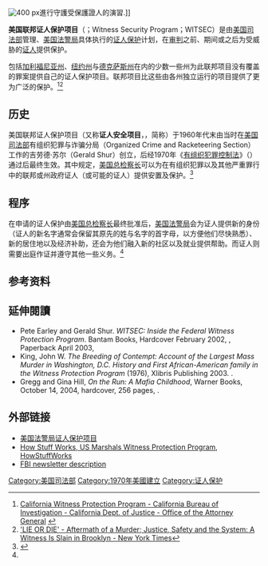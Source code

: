[[File:A_protected_witness_guarded_by_U.S._Marshals.jpg|400 px]]進行守護受保護證人的演習.]]

'''美国联邦证人保护项目'''（{{lang-en|United States Federal Witness Protection Program}}；Witness Security Program；WITSEC）是由[[美国司法部|美国司法部]]管理、[[美国法警局|美国法警局]]具体执行的[[证人保护|证人保护]]计划，在[[审判|审判]]之前、期间或之后为受威胁的[[证人|证人]]提供保护。

包括[[加利福尼亚州|加利福尼亚州]]、[[纽约州|纽约州]]与[[德克萨斯州|德克萨斯州]]在内的少数一些州为此联邦项目没有覆盖的罪案提供自己的证人保护项目。联邦项目比这些由各州独立运行的项目提供了更为广泛的保护。<ref>[http://caag.state.ca.us/cbi/content/protection.htm California Witness Protection Program - California Bureau of Investigation - California Dept. of Justice - Office of the Attorney General<!-- Bot generated title -->] {{webarchive|url=https://web.archive.org/web/20080220095802/http://caag.state.ca.us/cbi/content/protection.htm |date=2008-02-20 }}</ref><ref>[https://www.nytimes.com/2003/07/06/nyregion/lie-die-aftermath-murder-justice-safety-system-witness-slain-brooklyn.html 'LIE OR DIE' - Aftermath of a Murder; Justice, Safety and the System: A Witness Is Slain in Brooklyn - New York Times<!-- Bot generated title -->]</ref>

== 历史 ==
美国联邦证人保护项目（又称'''证人安全项目'''，{{lang-en|Witness Security Program}}，简称{{lang|en|WITSEC}}）于1960年代末由当时在[[美国司法部|美国司法部]]有组织犯罪与诈骗分局（Organized Crime and Racketeering Section）工作的吉劳德·苏尔（Gerald Shur）创立，后经1970年《[[有组织犯罪控制法|有组织犯罪控制法]]》（{{lang|en|Organized Crime Control Act}}）通过后最终生效。其中规定，[[美国总检察长|美国总检察长]]可以为在有组织犯罪以及其他严重罪行中的联邦或州政府证人（或可能的证人）提供安置及保护。<ref name="xschina">{{cite web|title=让证人人间蒸发的“马歇尔项目”|url=http://www.xschina.org/show.php?id=5530|accessdate=2010-05-23|author=|date=2005-12-02|format=|publisher=学术中华|language=|archiveurl=https://web.archive.org/web/20100626021034/http://www.xschina.org/show.php?id=5530|archivedate=2010-06-26}}{{dead link|date=2018年4月|bot=InternetArchiveBot|fix-attempted=yes}}</ref>

== 程序 ==
在申请的证人保护由[[美国总检察长|美国总检察长]]最终批准后，[[美国法警局|美国法警局]]会为证人提供新的身份（证人的新名字通常会保留其原先的姓与名字的首字母，以方便他们尽快熟悉）、新的居住地以及经济补助，还会为他们融入新的社区以及就业提供帮助。而证人则需要出庭作证并遵守其他一些义务。<ref name=xschina />

== 参考资料 ==
{{reflist}}

==延伸閱讀==
{{refbegin|2}}
* Pete Earley and Gerald Shur. ''WITSEC: Inside the Federal Witness Protection Program''. Bantam Books, Hardcover February 2002, {{ISBN|0-553-80145-7}}, Paperback April 2003, {{ISBN|0-553-58243-7}}
* King, John W. ''The Breeding of Contempt: Account of the Largest Mass Murder in Washington, D.C. History and First African-American family in the Witness Protection Program'' (1976), Xlibris Publishing 2003. {{ISBN|978-1401079031}}.{{Self-published inline|certain=yes|date=January 2018}}
* Gregg and Gina Hill, ''On the Run: A Mafia Childhood'', Warner Books, October 14, 2004, hardcover, 256 pages, {{ISBN|0-446-52770-X}}.
{{refend}}

== 外部链接 ==
*[http://www.usmarshals.gov/witsec/index.html 美国法警局证人保护项目]
*[http://people.howstuffworks.com/witness-protection.htm How Stuff Works, US Marshals Witness Protection Program], [[HowStuffWorks|HowStuffWorks]]
*[https://web.archive.org/web/20100225144609/http://www.fbi.gov/publications/leb/2004/may2004/may04leb.htm FBI newsletter description]

{{tsl|en|template:United States Department of Justice|state=autocollapse}}
{{Federal law enforcement agencies of the United States|state=autocollapse}}

{{Authority control}}
[[Category:美国司法部|Category:美国司法部]]
[[Category:1970年美國建立|Category:1970年美國建立]]
[[Category:证人保护|Category:证人保护]]